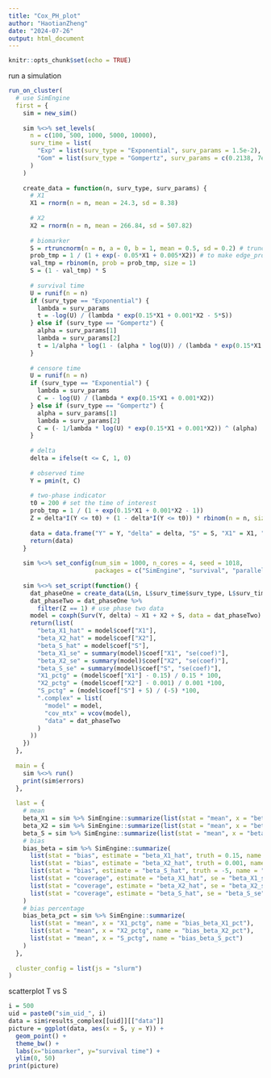 ```yaml
---
title: "Cox_PH_plot"
author: "HaotianZheng"
date: "2024-07-26"
output: html_document
---
```


```r
knitr::opts_chunk$set(echo = TRUE)
```



run a simulation
```r
run_on_cluster(
  # use SimEngine
  first = {
    sim = new_sim()
    
    sim %<>% set_levels(
      n = c(100, 500, 1000, 5000, 10000),
      surv_time = list(
        "Exp" = list(surv_type = "Exponential", surv_params = 1.5e-2), # may be some problems
        "Gom" = list(surv_type = "Gompertz", surv_params = c(0.2138, 7e-8))
      )
    )
    
    create_data = function(n, surv_type, surv_params) {
      # X1
      X1 = rnorm(n = n, mean = 24.3, sd = 8.38)
      
      # X2
      X2 = rnorm(n = n, mean = 266.84, sd = 507.82)
      
      # biomarker
      S = rtruncnorm(n = n, a = 0, b = 1, mean = 0.5, sd = 0.2) # truncated normal in (0, 1)
      prob_tmp = 1 / (1 + exp(- 0.05*X1 + 0.005*X2)) # to make edge_prob distributed not too extremely
      val_tmp = rbinom(n, prob = prob_tmp, size = 1)
      S = (1 - val_tmp) * S
      
      # survival time
      U = runif(n = n)
      if (surv_type == "Exponential") {
        lambda = surv_params
        t = -log(U) / (lambda * exp(0.15*X1 + 0.001*X2 - 5*S))
      } else if (surv_type == "Gompertz") {
        alpha = surv_params[1]
        lambda = surv_params[2]
        t = 1/alpha * log(1 - (alpha * log(U)) / (lambda * exp(0.15*X1 + 0.001*X2 - 5*S)))
      }
      
      # censore time
      U = runif(n = n)
      if (surv_type == "Exponential") {
        lambda = surv_params
        C = - log(U) / (lambda * exp(0.15*X1 + 0.001*X2))
      } else if (surv_type == "Gompertz") {
        alpha = surv_params[1]
        lambda = surv_params[2]
        C = (- 1/lambda * log(U) * exp(0.15*X1 + 0.001*X2)) ^ (alpha)
      }
      
      # delta
      delta = ifelse(t <= C, 1, 0)
      
      # observed time
      Y = pmin(t, C)
      
      # two-phase indicator
      t0 = 200 # set the time of interest
      prob_tmp = 1 / (1 + exp(0.15*X1 + 0.001*X2 - 1))
      Z = delta*I(Y <= t0) + (1 - delta*I(Y <= t0)) * rbinom(n = n, size = 1, prob = prob_tmp)
      
      data = data.frame("Y" = Y, "delta" = delta, "S" = S, "X1" = X1, "X2" = X2, "Z" = Z)
      return(data)
    }
    
    sim %<>% set_config(num_sim = 1000, n_cores = 4, seed = 1018,
                        packages = c("SimEngine", "survival", "parallel", "truncnorm"))
    
    sim %<>% set_script(function() {
      dat_phaseOne = create_data(L$n, L$surv_time$surv_type, L$surv_time$surv_params)
      dat_phaseTwo = dat_phaseOne %>%
        filter(Z == 1) # use phase two data
      model = coxph(Surv(Y, delta) ~ X1 + X2 + S, data = dat_phaseTwo)
      return(list(
        "beta_X1_hat" = model$coef["X1"],
        "beta_X2_hat" = model$coef["X2"],
        "beta_S_hat" = model$coef["S"],
        "beta_X1_se" = summary(model)$coef["X1", "se(coef)"],
        "beta_X2_se" = summary(model)$coef["X2", "se(coef)"],
        "beta_S_se" = summary(model)$coef["S", "se(coef)"],
        "X1_pctg" = (model$coef["X1"] - 0.15) / 0.15 * 100,
        "X2_pctg" = (model$coef["X2"] - 0.001) / 0.001 *100,
        "S_pctg" = (model$coef["S"] + 5) / (-5) *100,
        ".complex" = list(
          "model" = model,
          "cov_mtx" = vcov(model),
          "data" = dat_phaseTwo
        )
      ))
    })
  },
  
  main = {
    sim %<>% run()
    print(sim$errors)
  },
  
  last = {
    # mean
    beta_X1 = sim %>% SimEngine::summarize(list(stat = "mean", x = "beta_X1_hat"))
    beta_X2 = sim %>% SimEngine::summarize(list(stat = "mean", x = "beta_X2_hat"))
    beta_S = sim %>% SimEngine::summarize(list(stat = "mean", x = "beta_S_hat"))
    # bias
    bias_beta = sim %>% SimEngine::summarize(
      list(stat = "bias", estimate = "beta_X1_hat", truth = 0.15, name = "bias_beta_X1"),
      list(stat = "bias", estimate = "beta_X2_hat", truth = 0.001, name = "bias_beta_X2"),
      list(stat = "bias", estimate = "beta_S_hat", truth = -5, name = "bias_beta_S"),
      list(stat = "coverage", estimate = "beta_X1_hat", se = "beta_X1_se", truth = 0.15, name = "cov_beta_X1"),
      list(stat = "coverage", estimate = "beta_X2_hat", se = "beta_X2_se", truth = 0.001, name = "cov_beta_X2"),
      list(stat = "coverage", estimate = "beta_S_hat", se = "beta_S_se", truth = -5, name = "cov_beta_S")
    )
    # bias percentage
    bias_beta_pct = sim %>% SimEngine::summarize(
      list(stat = "mean", x = "X1_pctg", name = "bias_beta_X1_pct"),
      list(stat = "mean", x = "X2_pctg", name = "bias_beta_X2_pct"),
      list(stat = "mean", x = "S_pctg", name = "bias_beta_S_pct")
    )
  },
  
  cluster_config = list(js = "slurm")
)
```



scatterplot
T vs S
```r
i = 500
uid = paste0("sim_uid_", i)
data = sim$results_complex[[uid]][["data"]]
picture = ggplot(data, aes(x = S, y = Y)) +
  geom_point() +
  theme_bw() +
  labs(x="biomarker", y="survival time") +
  ylim(0, 50)
print(picture)
```



